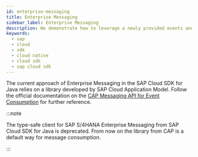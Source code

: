 ```yaml
---
id: enterprise-messaging
title: Enterprise Messaging
sidebar_label: Enterprise Messaging
description: We demonstrate how to leverage a newly provided events and messaging library developed by Cloud Application Programming colleagues in the context of SAP Cloud SDK for Java.
keywords:
  - sap
  - cloud
  - sdk
  - cloud native
  - cloud sdk
  - sap cloud sdk
---
```


The current approach of Enterprise Messaging in the SAP Cloud SDK for Java relies on a library developed by SAP Cloud Application Model.
Follow the official documentation on the [CAP Messaging API for Event Consumption](https://cap.cloud.sap/docs/java/) for further reference.

:::note

The type-safe client for SAP S/4HANA Enterprise Messaging from SAP Cloud SDK for Java is deprecated.
From now on the library from CAP is a default way for message consumption.

:::